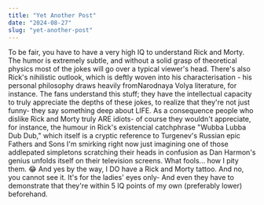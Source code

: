 ```yaml
---
title: "Yet Another Post"
date: "2024-08-27"
slug: "yet-another-post"
---
```


To be fair, you have to have a very high IQ to understand Rick and Morty. The humor is extremely subtle, and without a solid grasp of theoretical physics most of the jokes will go over a typical viewer's head. There's also Rick's nihilistic outlook, which is deftly woven into his characterisation - his personal philosophy draws heavily fromNarodnaya Volya literature, for instance. The fans understand this stuff; they have the intellectual capacity to truly appreciate the depths of these jokes, to realize that they're not just funny- they say something deep about LIFE. As a consequence people who dislike Rick and Morty truly ARE idiots- of course they wouldn't appreciate, for instance, the humour in Rick's existencial catchphrase "Wubba Lubba Dub Dub," which itself is a cryptic reference to Turgenev's Russian epic Fathers and Sons I'm smirking right now just imagining one of those addlepated simpletons scratching their heads in confusion as Dan Harmon's genius unfolds itself on their television screens. What fools... how I pity them. 😂 And yes by the way, I DO have a Rick and Morty tattoo. And no, you cannot see it. It's for the ladies' eyes only- And even they have to demonstrate that they're within 5 IQ points of my own (preferably lower) beforehand.
